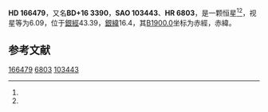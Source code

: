 {{Starbox begin
| name = HD 166479
}}
{{Starbox observe
| epoch = [[J2000.0|J2000.0]]
| constell = {{星座名待查}}<ref name=SIMBAD>{{cite web
 | url=http://simbad.u-strasbg.fr/simbad/sim-id?Ident=HR+6803
 | title=Pulsating variable Star
 | publisher=Centre de Données astronomiques de Strasbourg
 | work=SIMBAD
 | accessdate=2012-07-13
 | archive-date=2016-03-16
 | archive-url=https://web.archive.org/web/20160316223857/http://simbad.u-strasbg.fr/simbad/sim-id?Ident=HR+6803
 | dead-url=no
 }}</ref><ref name=DATA>{{cite web
 | url=http://vizier.u-strasbg.fr/viz-bin/VizieR-5?-out.add=.&-source=5050&-corr=PK=HR&-out.max=9999&HR=6803
 | title=VizieR Detailed Page
 | accessdate=2012-07-13
 | archive-date=2016-03-05
 | archive-url=https://web.archive.org/web/20160305071522/http://vizier.u-strasbg.fr/viz-bin/VizieR-5?-out.add=.&-source=5050&-corr=PK=HR&-out.max=9999&HR=6803
 | dead-url=no
 }}</ref>
| 星官 = 
| ra = {{RA|18|10|8.7}}<ref name=SIMBAD /><ref name=DATA />
| dec = {{DEC|+16|28|36}}<ref name=SIMBAD /><ref name=DATA />
| appmag_v = 6.09<ref name=SIMBAD /><ref name=DATA />
}}
{{Starbox character
| class = B9V+F7III<ref name=SIMBAD /><ref name=DATA />
| b-v = <ref name=SIMBAD /><ref name=DATA />
| u-b = <ref name=SIMBAD /><ref name=DATA />
| r-i = <ref name=SIMBAD /><ref name=DATA />
| variable = 
}}
{{Starbox astrometry
| radial_v = 
| prop_mo_ra = -13
| parallax = 0.004
| p_error =
}}
{{Starbox catalog
| names =BD+16 3390，[[SAO星表|SAO]] 103443，[[HD星表|HD]] 166479，[[HR星表|HR]] 6803}}
{{Starbox reference |Simbad=HR+6803}}
{{Starbox end}}

'''HD 166479'''，又名'''BD+16 3390'''，'''SAO 103443'''、'''HR 6803'''，是一颗恒星<ref name=SIMBAD /><ref name=DATA />，视星等为6.09，位于[[銀道座標系|銀經]]43.39，[[銀道座標系|銀緯]]16.4，其[[B1900.0|B1900.0]]坐标为赤經{{RA|18|5|40.8}}，赤緯{{DEC|+16|16.4|27}}。

== 参考文献 ==
{{reflist}}

{{star-stub}}

[[Category:HD和HDE天體|166479]]
[[Category:HR天體|6803]]
[[Category:SAO天體|103443]]